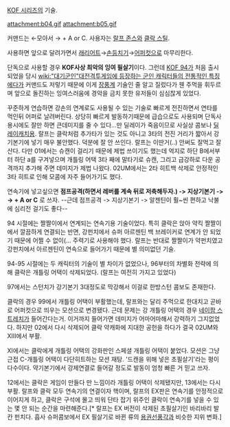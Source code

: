 [[KOF 시리즈]]의 기술.

attachment:b04.gif
attachment:b05.gif

커맨드는 ←모아서 → + A or C. 사용자는 [[랄프 존스]]와 [[클락 스틸]].

사용하면 앞으로 달려가면서 [[래리어트]]→[[손등치기]]→[[어퍼컷]]으로 마무리한다.

단독으로 사용할 경우 '''KOF사상 최악의 잉여 필살기'''이다. 그런데 [[KOF 94]]가 처음 출시 되었을 당시 [[wiki:"대기군인"대전격투게임에 등장하는 군인 캐릭터들의 전통적인 특징]]에다가 커맨드도 저렇기 때문에 이게 [[장풍]]계 기술인 줄 알고 질렀다가 웬 주먹을 휘두르며 앞으로 돌진하는 잉여스러움에 경악을 금치 못한 유저들이 심심찮게 있었다.

꾸준하게 연습하면 강손의 연계로도 사용될 수 있는 기술로 빠르게 전진하면서 연타를 먹인뒤 어퍼로 날려버린다. 상당히 빠르게 발동하기때문에 급습으로도 사용되며 단독사용시에도 잘만 하면 큰데미지를 줄 수 있다...만 딜레이가 죽음이므로 사실상 콤보나 [[딜레이캐치]]용. 랄프는 클락처럼 추가타가 있는 것도 아니고 3타의 전진 거리가 짧아서 강기본기에 넣기 매우 불안했다. 덕분에 잘 안 쓰인다. 랄프는 이딴거(..) 안써도 잘먹고 잘산다. 다만 01에서는 슈캔이 걸리기 때문에 제법 쓰이기도 했는데 억지로 하단 B에서부터 하단 a를 구겨넣으며 개틀링 어택 3타 째에 말타기로 슈캔, 그리고 급강하로 다운 공격까지 추가해 주면 데미지가 제법 나왔다. 02UM에서는 2타 히트백 삭제로 안정적인 3타 히트로 인해 모콤에 자주 들어가기도 했다.

연속기에 넣고싶으면
'''점프공격(하면서 레버를 계속 뒤로 저축해두자.) -> 지상기본기 -> → + A or C'''
로 쓰자. --근데 점프공격 -> 지상기본기 -> 알젠틴이 훨~씬 편하고 낙불에 심리전 걸기도 좋다--

94 시절에는 짤짤이에서 연계되는 연속기용 기술이었다. 특히 클락은 앉아 약킥 짤짤이에서 깔끔하게 연결되는 반면, 강펀치에서 슈퍼 아르젠틴 백 브레이커로 연계가 안 되었기 때문에 어쩔 수 없이(... 주력기로 사용해야 했다. 랄프는 반대로 짤짤이가 약펀치였고 강펀치에서 아르젠틴이 연속으로 들어가기 때문에 별 의미없던 기술.

94-95 시절에는 두 캐릭터의 기술이 별 차이가 없었으나, 96부터의 차별화 전략에 의해 클락은 개틀링 어택이 삭제되었다. (랄프는 여전히 가지고 있었다)

97에서는 스턴치가 강기본기 3대정도로 막강해서 이걸로 한방스턴 콤보도 존재한다.

클락의 경우 99에서 개틀링 어택이 부활했는데, 랄프와는 달리 주먹으로 한대치고 곧바로 어퍼컷으로 띄우는 모션으로 변경됐다. 근데 문제는 강 개틀링 어택의 경우 [[네이팜 스트레치]]가 들어간다는거. 이거까지 들어가면 데미지가 어마어마해서 강력하기 그지없었다. 하지만 02에서 다시 삭제되어 클락 약캐화에 지대한 공헌을 하다가 결국 02UM와 XIII에서 부활.

XI에서는 클락에게 개틀링 어택의 강화판인 스페셜 개틀링 어택이 붙었다. 모션은 그냥 근접 C-개틀링 어택이 다단히트하는 모션 재탕. '드캔을 위해 넣은 초필살기'라는 평이 다수이다. 약기본기에서 강제연결로 들어갈 정도로 발동이 엄청 빠른 거 믿고 쓰자.

12에서는 클락은 게임이 만들다 만 느낌이라 개틀링 어택이 삭제됐지만, 13에서는 다시 부활. 랄프와 클락 모두 연속기의 연결이자 핵이며, 랄프의 EX판은 연속기를 안정적으로 이어지게 하고, 클락은 구석에 몰고 띄워 단타 잡기 위주인 클락이 연속기를 넣을 수 있는 몇 안 되는 순간을 마련해준다.[* 랄프는 EX 버전이 삭제된 초필살기인 바리바리 발칸 펀치다. 흡사 슈퍼콤보에서 EX 필살기로 바뀐 류의 [[용권선풍각]]과 비슷한 지위 변화.]
